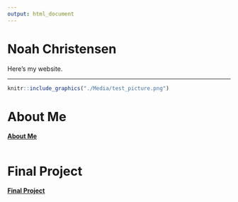 ```yaml
---
output: html_document
---
```




# Noah Christensen

Here's my website. 


___


```r
knitr::include_graphics("./Media/test_picture.png")
```

# About Me

**[About Me](http://Noahjc26.github.io/about_me/index.html)**

```r

```

# Final Project


**[Final Project](http://Noahjc26.github.io/final_project/index.html)**


<br><br>
